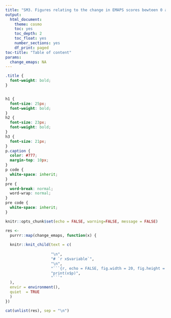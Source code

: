 ```yaml
---
title: "SM3. Figures relating to the change in EMAPS scores bewteen 0 and 12 months"
output: 
  html_document:
    theme: cosmo
    toc: yes
    toc_depth: 2
    toc_float: yes
    number_sections: yes
    df_print: paged
toc-title: "Table of content"
params:
  change_emaps: NA
---
```

```css
.title {
  font-weight: bold;
}


h1 {
  font-size: 25px;
  font-weight: bold;
}
h2 {
  font-size: 23px;
  font-weight: bold;
}
h3 {
  font-size: 21px;
}
p.caption {
  color: #777;
  margin-top: 10px;
}
p code {
  white-space: inherit;
}
pre {
  word-break: normal;
  word-wrap: normal;
}
pre code {
  white-space: inherit;
}
```

```r
knitr::opts_chunk$set(echo = FALSE, warning=FALSE, message = FALSE)
```

```r
res <-
  purrr::map(change_emaps, function(x) {
  
  knitr::knit_child(text = c(
                    
                    "\n",
                    "# `r x$variable`",
                    "\n",
                    "```{r, echo = FALSE, fig.width = 20, fig.height = 20, dpi = 400}",
                    "print(x$p)",
                    "```"
  ),
  envir = environment(),
  quiet  = TRUE
  )
})

cat(unlist(res), sep = "\n")

```

